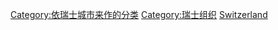 [[Category:依瑞士城市来作的分类|Category:依瑞士城市来作的分类]]
[[Category:瑞士组织|Category:瑞士组织]]
[[Category:各國各城市組織|Switzerland]]